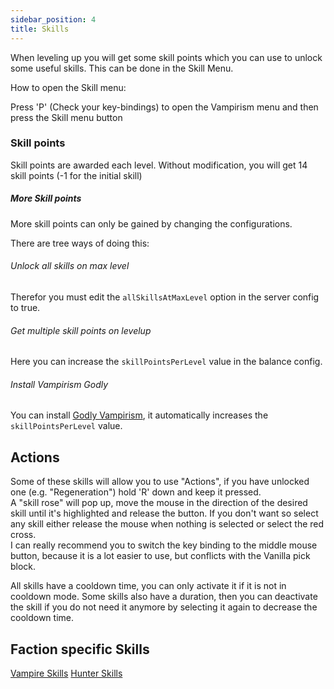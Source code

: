 ```yaml
---
sidebar_position: 4
title: Skills
---
```




When leveling up you will get some skill points which you can use to unlock some useful skills. This can be done in the Skill Menu.

How to open the Skill menu:

Press 'P' (Check your key-bindings) to open the Vampirism menu and then press the Skill menu button

### Skill points

Skill points are awarded each level. Without modification, you will get 14 skill points (-1 for the initial skill)  

##### More Skill points
More skill points can only be gained by changing the configurations.

There are tree ways of doing this:
###### Unlock all skills on max level
Therefor you must edit the `allSkillsAtMaxLevel` option in the server config to true.

###### Get multiple skill points on levelup
Here you can increase the `skillPointsPerLevel` value in the balance config.

###### Install Vampirism Godly
You can install [Godly Vampirism](https://www.curseforge.com/minecraft/mc-mods/godly-vampirism), it automatically increases the `skillPointsPerLevel` value.

## Actions
Some of these skills will allow you to use "Actions", if you have unlocked one (e.g. "Regeneration") hold 'R' down and keep it pressed.  
A "skill rose" will pop up, move the mouse in the direction of the desired skill until it's highlighted and release the button. If you don't want so select any skill either release the mouse when nothing is selected or select the red cross.  
I can really recommend you to switch the key binding to the middle mouse button, because it is a lot easier to use, but conflicts with the Vanilla pick block.  

All skills have a cooldown time, you can only activate it if it is not in cooldown mode. Some skills also have a duration, then you can deactivate the skill if you do not need it anymore by selecting it again to decrease the cooldown time.

## Faction specific Skills

[Vampire Skills](./vampire/skills)
[Hunter Skills](./hunter/skills)